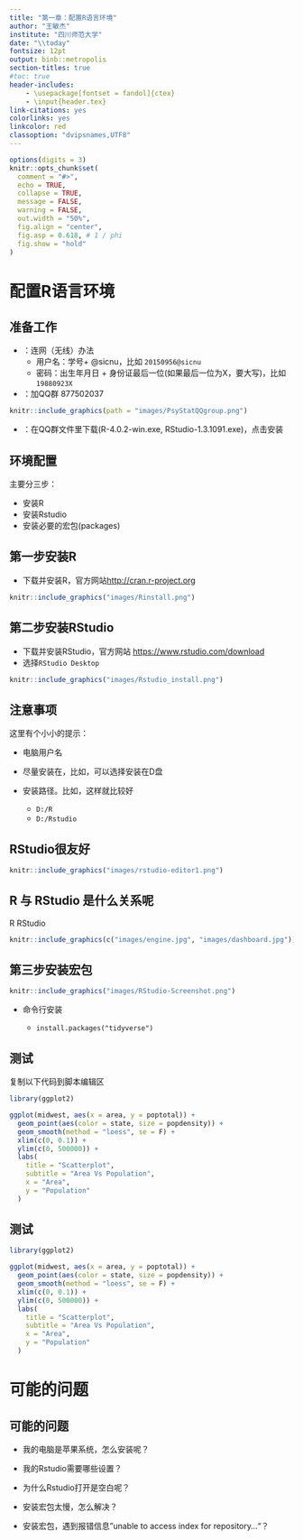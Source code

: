 ```yaml
---
title: "第一章：配置R语言环境"
author: "王敏杰"
institute: "四川师范大学"
date: "\\today"
fontsize: 12pt
output: binb::metropolis
section-titles: true
#toc: true
header-includes:
    - \usepackage[fontset = fandol]{ctex}
    - \input{header.tex}
link-citations: yes
colorlinks: yes
linkcolor: red
classoption: "dvipsnames,UTF8"
---
```


```r
options(digits = 3)
knitr::opts_chunk$set(
  comment = "#>",
  echo = TRUE,
  collapse = TRUE,
  message = FALSE,
  warning = FALSE,
  out.width = "50%",
  fig.align = "center",
  fig.asp = 0.618, # 1 / phi
  fig.show = "hold"
)
```

# 配置R语言环境

## 准备工作

- \textcolor{red}{第一步}：连网（无线）办法 
  - 用户名：学号+ @sicnu，比如 `20150956@sicnu`
  - 密码：出生年月日 + 身份证最后一位(如果最后一位为X，要大写)，比如 `19880923X`
   
- \textcolor{red}{第二步}：加QQ群 877502037

```r
knitr::include_graphics(path = "images/PsyStatQQgroup.png")
```

- \textcolor{red}{第三步}：在QQ群文件里下载(R-4.0.2-win.exe, RStudio-1.3.1091.exe)，点击安装


## 环境配置

主要分三步：

-   安装R
-   安装Rstudio
-   安装必要的宏包(packages)

## 第一步安装R

-   下载并安装R，官方网站<http://cran.r-project.org>

```r
knitr::include_graphics("images/Rinstall.png")
```

## 第二步安装RStudio

-   下载并安装RStudio，官方网站 <https://www.rstudio.com/download>
-   选择`RStudio Desktop`

```r
knitr::include_graphics("images/Rstudio_install.png")
```

## 注意事项

这里有个小小的提示：

-   电脑用户名\textcolor{red}{不要有中文和空格}

-   尽量安装在\textcolor{red}{非系统盘}，比如，可以选择安装在D盘

-   安装路径\textcolor{red}{不要有中文和空格}。比如，这样就比较好

    -   `D:/R`
    -   `D:/Rstudio`

## RStudio很友好

```r
knitr::include_graphics("images/rstudio-editor1.png")
```

## R 与 RStudio 是什么关系呢

\qquad \qquad \qquad R \hspace{4cm} RStudio

```r
knitr::include_graphics(c("images/engine.jpg", "images/dashboard.jpg"))
```

\centering{R 是有趣的灵魂，Rstudio 是好看的皮囊}


## 第三步安装宏包

```r
knitr::include_graphics("images/RStudio-Screenshot.png")
```

-   命令行安装

    - `install.packages("tidyverse")`

<!-- ## \LaTeX (不是必须的) -->

<!-- 如果想生成pdf文档，可能需要\LaTeX，然而，这个软件会比较大，动辄4个G. 因此，我推荐安装轻量级的 `tinytex`. 安装方法如下， -->

<!-- -   `install.packages("tinytex")` -->
<!-- -   `tinytex::install_tinytex(dir = "D:\\Tinytex", force = T)` -->

<!-- \vfill -->

<!-- 中途会有两次警告，按"确定"就可以了 -->

<!-- ## 获取帮助很便捷 -->

<!-- ```{r out.width = '100%', echo = FALSE} -->
<!-- knitr::include_graphics("images/Rhelp.png") -->
<!-- ``` -->

## 测试

复制以下代码到脚本编辑区 \small

```r
library(ggplot2)

ggplot(midwest, aes(x = area, y = poptotal)) +
  geom_point(aes(color = state, size = popdensity)) +
  geom_smooth(method = "loess", se = F) +
  xlim(c(0, 0.1)) +
  ylim(c(0, 500000)) +
  labs(
    title = "Scatterplot",
    subtitle = "Area Vs Population",
    x = "Area",
    y = "Population"
  )
```

## 测试

```r
library(ggplot2)

ggplot(midwest, aes(x = area, y = poptotal)) +
  geom_point(aes(color = state, size = popdensity)) +
  geom_smooth(method = "loess", se = F) +
  xlim(c(0, 0.1)) +
  ylim(c(0, 500000)) +
  labs(
    title = "Scatterplot",
    subtitle = "Area Vs Population",
    x = "Area",
    y = "Population"
  )
```

# 可能的问题

## 可能的问题

-   我的电脑是苹果系统，怎么安装呢？

-   我的Rstudio需要哪些设置？

-   为什么Rstudio打开是空白呢？

-   安装宏包太慢，怎么解决？

-   安装宏包，遇到报错信息"unable to access index for repository..."？
